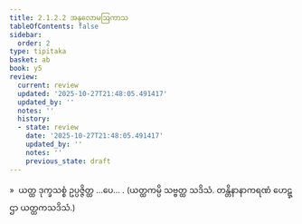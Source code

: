 ```yaml
---
title: 2.1.2.2 အနုလောမဩကာသ
tableOfContents: false
sidebar:
  order: 2
type: tipitaka
basket: ab
book: y5
review:
  current: review
  updated: '2025-10-27T21:48:05.491417'
  updated_by: ''
  notes: ''
  history:
  - state: review
    date: '2025-10-27T21:48:05.491417'
    updated_by: ''
    notes: ''
    previous_state: draft
---
```



<ReviewStatus review={frontmatter.review} showDetails={true} />

<HypothesisAnnotation frontmatter={frontmatter} />

<DynamicBreadcrumb />

<Division number="40" book="y5" e="ch" v="33" p="216">

<Paragraph number="277" book="y5">
»  ယတ္ထ ဒုက္ခသစ္စံ ဥပ္ပဇ္ဇိတ္ထ …ပေ… .
</Paragraph>

<Paragraph number="278" book="y5">
(ယတ္ထကမ္ပိ သဗ္ဗတ္ထ သဒိသံ. တန္တိနာနာကရဏံ ဟေဋ္ဌာ ယတ္ထကသဒိသံ.)
</Paragraph>
</Division>